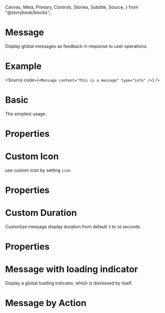   Canvas,
  Meta,
  Primary,
  Controls,
  Stories,
  Subtitle,
  Source,
} from "@storybook/blocks";

<Meta of={MessageStories} />

<h1 style={{ fontSize: "3rem" }}>Message</h1>

Display global messages as feedback in response to user operations.

# Example

<Canvas of={MessageStories.NormalMessage} />

<Source
  code={`<Message
    content="This is a message"
    type="info"
  />`}
/>

# Basic

The simplest usage.

<Canvas of={MessageStories.Basic} />

# Properties

<Controls of={MessageStories.Basic} />

# Custom Icon

use custom icon by setting `icon`

<Canvas of={MessageStories.Custom} />

# Properties

<Controls of={MessageStories.Custom} />

# Custom Duration

Customize message display duration from default `3` to `10` seconds

<Canvas of={MessageStories.CustomDuration} />

# Properties

<Controls of={MessageStories.CustomDuration} />

# Message with loading indicator

Display a global loading indicator, which is dismissed by itself.

<Canvas of={MessageStories.Loading} />

# Message by Action

<Canvas of={MessageStories.Example} />
